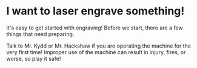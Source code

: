 
# I want to laser engrave something!

It's easy to get started with engraving! Before we start, there are a few things that need preparing.


<Callout type="warning" emoji="⚠️">
Talk to Mr. Kydd or Mr. Hackshaw if you are operating the machine for the very first time! Improper use of the machine can result in injury, fires, or worse, so play it safe!
</Callout>

